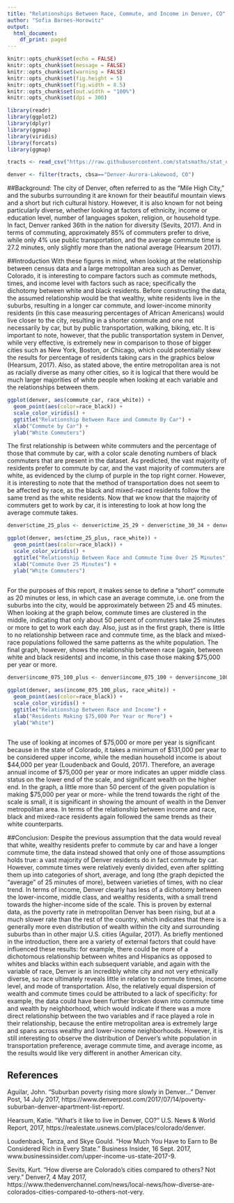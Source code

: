 ```yaml
---
title: "Relationships Between Race, Commute, and Income in Denver, CO"
author: "Sofia Barnes-Horowitz"
output:
  html_document:
    df_print: paged
---
```


```r
knitr::opts_chunk$set(echo = FALSE)
knitr::opts_chunk$set(message = FALSE)
knitr::opts_chunk$set(warning = FALSE)
knitr::opts_chunk$set(fig.height = 5)
knitr::opts_chunk$set(fig.width = 8.5)
knitr::opts_chunk$set(out.width = "100%")
knitr::opts_chunk$set(dpi = 300)

library(readr)
library(ggplot2)
library(dplyr)
library(ggmap)
library(viridis)
library(forcats)
library(ggmap)
```


```r
tracts <- read_csv("https://raw.githubusercontent.com/statsmaths/stat_data/gh-pages/acs_tract_data_2016.csv.gz")

denver <- filter(tracts, cbsa=="Denver-Aurora-Lakewood, CO")
```

##Background:
The city of Denver, often referred to as the "Mile High City," and the suburbs surrounding it are known for their beautiful mountain views and a short but rich cultural history.  However, it is also known for not being particularly diverse, whether looking at factors of ethnicity, income or education level, number of languages spoken, religion, or household type.  In fact, Denver ranked 36th in the nation for diversity (Sevits, 2017).  And in terms of commuting, approximately 85% of commuters prefer to drive, while only 4% use public transportation, and the average commute time is 27.2 minutes, only slightly more than the national average (Hearsum 2017).

##Introduction
With these figures in mind, when looking at the relationship between census data and a large metropolitan area such as Denver, Colorado, it is interesting to compare factors such as commute methods, times, and income level with factors such as race; specifically the dichotomy between white and black residents.  Before constructing the data, the assumed relationship would be that wealthy, white residents live in the suburbs, resulting in a longer car commute, and lower-income minority residents (in this case measuring percentages of African Americans) would live closer to the city, resulting in a shorter commute and one not necessarily by car, but by public transportation, walking, biking, etc.  It is important to note, however, that the public transportation system in Denver, while very effective, is extremely new in comparison to those of bigger cities such as New York, Boston, or Chicago, which could potentially skew the results for percentage of residents taking cars in the graphics below (Hearsum, 2017).  Also, as stated above, the entire metropolitan area is not as racially diverse as many other cities, so it is logical that there would be much larger majorities of white people when looking at each variable and the relationships between them.


```r
ggplot(denver, aes(commute_car, race_white)) +
  geom_point(aes(color=race_black)) +
  scale_color_viridis() +
  ggtitle("Relationship Between Race and Commute By Car") +
  xlab("Commute by Car") +
  ylab("White Commuters")
```

The first relationship is between white commuters and the percentage of those that commute by car, with a color scale denoting numbers of black commuters that are present in the dataset.  As predicted, the vast majority of residents prefer to commute by car, and the vast majority of commuters are white, as evidenced by the clump of purple in the top right corner.  However, it is interesting to note that the method of transportation does not seem to be affected by race, as the black and mixed-raced residents follow the same trend as the white residents.  Now that we know that the majority of commuters get to work by car, it is interesting to look at how long the average commute takes.


```r
denver$ctime_25_plus <- denver$ctime_25_29 + denver$ctime_30_34 + denver$ctime_35_39 + denver$ctime_40_44 
```

```r
ggplot(denver, aes(ctime_25_plus, race_white)) +
  geom_point(aes(color=race_black)) +
  scale_color_viridis() +
  ggtitle("Relationship Between Race and Commute Time Over 25 Minutes") +
  xlab("Commute Over 25 Minutes") +
  ylab("White Commuters")
  
```

For the purposes of this report, it makes sense to define a "short" commute as 20 minutes or less, in which case an average commute, i.e. one from the suburbs into the city, would be approximately between 25 and 45 minutes.  When looking at the graph below, commute times are clustered in the middle, indicating that only about 50 percent of commuters take 25 minutes or more to get to work each day.  Also, just as in the first graph, there is little to no relationship between race and commute time, as the black and mixed-race populations followed the same patterns as the white population.  The final graph, however, shows the relationship between race (again, between white and black residents) and income, in this case those making $75,000 per year or more.  


```r
denver$income_075_100_plus <- denver$income_075_100 + denver$income_100_125 + denver$income_125_150 
```

```r
ggplot(denver, aes(income_075_100_plus, race_white)) +
  geom_point(aes(color=race_black)) +
  scale_color_viridis() +
  ggtitle("Relationship Between Race and Income") +
  xlab("Residents Making $75,000 Per Year or More") +
  ylab("White")
  

```

The use of looking at incomes of $75,000 or more per year is significant because in the state of Colorado, it takes a minimum of $131,000 per year to be considered upper income, while the median household income is about $44,000 per year (Loudenback and Gould, 2017).  Therefore, an average annual income of $75,000 per year or more indicates an upper middle class status on the lower end of the scale, and significant wealth on the higher end.  In the graph, a little more than 50 percent of the given population is making $75,000 per year or more- while the trend towards the right of the scale is small, it is significant in showing the amount of wealth in the Denver metropolitan area.  In terms of the relationship between income and race, black and mixed-race residents again followed the same trends as their white counterparts.

##Conclusion:
Despite the previous assumption that the data would reveal that white, wealthy residents prefer to commute by car and have a longer commute time, the data instead showed that only one of those assumptions holds true: a vast majority of Denver residents do in fact commute by car.  However, commute times were relatively evenly divided, even after splitting them up into categories of short, average, and long (the graph depicted the "average" of 25 minutes of more), between varieties of times, with no clear trend.  In terms of income, Denver clearly has less of a dichotomy between the lower-income, middle class, and wealthy residents, with a small trend towards the higher-income side of the scale.  This is proven by external data, as the poverty rate in metropolitan Denver has been rising, but at a much slower rate than the rest of the country, which indicates that there is a generally more even distribution of wealth within the city and surrounding suburbs than in other major U.S. cities (Aguilar, 2017).  As briefly mentioned in the introduction, there are a variety of external factors that could have influenced these results: for example, there could be more of a dichotomous relationship between whites and Hispanics as opposed to whites and blacks within each subsequent variable, and again with the variable of race, Denver is an incredibly white city and not very ethnically diverse, so race ultimately reveals little in relation to commute times, income level, and mode of transportation.  Also, the relatively equal dispersion of wealth and commute times could be attributed to a lack of specificity: for example, the data could have been further broken down into commute time and wealth by neighborhood, which would indicate if there was a more direct relationship between the two variables and if race played a role in their relationship, because the entire metropolitan area is extremely large and spans across wealthy and lower-income neighborhoods.  However, it is still interesting to observe the distribution of Denver's white population in transportation preference, average commute time, and average income, as the results would like very different in another American city.

## References
Aguilar, John. "Suburban poverty rising more slowly in Denver..." Denver Post, 14 July 2017, https://www.denverpost.com/2017/07/14/poverty-suburban-denver-apartment-list-report/.

Hearsum, Katie. "What's it like to live in Denver, CO?" U.S. News & World Report, 2017, https://realestate.usnews.com/places/colorado/denver.

Loudenback, Tanza, and Skye Gould. “How Much You Have to Earn to Be Considered Rich in Every State.” Business Insider, 16 Sept. 2017, www.businessinsider.com/upper-income-us-state-2017-9.

Sevits, Kurt. "How diverse are Colorado's cities compared to others? Not very." Denver7, 4 May 2017, https://www.thedenverchannel.com/news/local-news/how-diverse-are-colorados-cities-compared-to-others-not-very.



